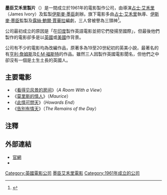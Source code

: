 {{noteTA
|T=zh-tw:墨詮艾佛利製片;zh-hk:墨臣艾禾里製片;zh-cn:莫尔昌特伊沃里制片;
|G1=Movie
|1=zh-tw:墨詮艾佛利製片;zh-hk:墨臣艾禾里製片;zh-cn:莫尔昌特伊沃里制片;
|2=zh-hk:伊斯麥·墨臣;zh-hans:伊斯梅尔·莫尔昌特;zh-tw:伊斯曼·墨詮;
|3=zh-tw:詹姆斯·艾佛利;zh-hk:占士·艾禾里;zh-cn:詹姆斯·伊沃里;
}}
'''墨臣艾禾里製片'''（{{lang-en|Merchant Ivory Productions}}）是一間成立於1961年的電影製作公司，由導演[[占士·艾禾里|占士·艾禾里]]（James Ivory）及監製[[伊斯麥·墨臣|伊斯麥·墨臣]]創辦。旗下電影多由[[占士·艾禾里|占士·艾禾里]]執導、[[伊斯麥·墨臣|伊斯麥·墨臣]]監製及[[露絲·鮑爾·賈華拉|露絲·鮑爾·賈華拉]]編劇，三人曾被譽為三頭神<ref>{{cite news |url=http://www.timesonline.co.uk/article/0,,60-1627804,00.html |title=Ismail Merchant |work=《[[泰晤士報|泰晤士報]]》 |date=2005年5月26日 |accessdate=2010年11月5日 |archive-date=2008年11月21日 |archive-url=https://archive.today/20081121213243/http://www.timesonline.co.uk/article/0,,60-1627804,00.html |dead-url=no }}</ref>。

公司最初成立的原因是「在[[印度|印度]]製作英語電影並把它們發揚至國際」，但最後他們製作的電影卻多是以[[英國|英國]]或[[美國|美國]]作背景。

公司有不少的電影均為改編作品，原著多為19至20世紀初的英美小說，最著名的有[[亨利·詹姆斯|亨利·詹姆斯]]及[[E·M·福斯特|E·M·福斯特]]的作品。雖然三人因製作英國電影聞名，但他們之中卻沒有一個是土生土長的英國人。

==主要電影==
*《[[看得见风景的房间_(电影)|看得见风景的房间]]》（''A Room With a View''）
*《[[莫里斯的情人|莫里斯的情人]]》（''Maurice''）
*《[[此情可問天|此情可問天]]》（''Howards End''）
*《[[告別有情天|告別有情天]]》（''The Remains of the Day''）

==注釋==
{{reflist}}

==外部連結==
*[http://www.merchantivory.com/ 官網] {{Wayback|url=http://www.merchantivory.com/ |date=20210208154533 }}
*{{imdb company|id=0128311|title=墨臣艾禾里製片}}

{{英国电影学院奖终身成就奖}}
{{DEFAULTSORT:Merchant Ivory Productions}}
[[Category:英國電影公司|Category:英國電影公司]]
[[Category:墨臣艾禾里電影|]]
[[Category:1961年成立的公司|Category:1961年成立的公司]]